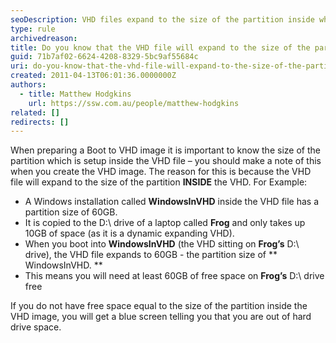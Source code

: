 ```yaml
---
seoDescription: VHD files expand to the size of the partition inside when booted into, requiring sufficient free space.
type: rule
archivedreason:
title: Do you know that the VHD file will expand to the size of the partition inside the VHD when you boot into it?
guid: 71b7af02-6624-4208-8329-5bc9af55684c
uri: do-you-know-that-the-vhd-file-will-expand-to-the-size-of-the-partition-inside-the-vhd-when-you-boot-into-it
created: 2011-04-13T06:01:36.0000000Z
authors:
  - title: Matthew Hodgkins
    url: https://ssw.com.au/people/matthew-hodgkins
related: []
redirects: []
---
```


When preparing a Boot to VHD image it is important to know the size of the partition which is setup inside the VHD file – you should make a note of this when you create the VHD image. The reason for this is because the VHD file will expand to the size of the partition **INSIDE** the VHD.
For Example:

- A Windows installation called **WindowsInVHD** inside the VHD file has a partition size of 60GB.
- It is copied to the D:\ drive of a laptop called **Frog** and only takes up 10GB of space (as it is a dynamic expanding VHD).
- When you boot into **WindowsInVHD** (the VHD sitting on **Frog’s** D:\ drive), the VHD file expands to 60GB - the partition size of ** WindowsInVHD. **
- This means you will need at least 60GB of free space on **Frog’s** D:\ drive free

If you do not have free space equal to the size of the partition inside the VHD image, you will get a blue screen telling you that you are out of hard drive space.